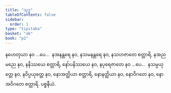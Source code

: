 ```yaml
---
title: "သုဒ္ဓ"
tableOfContents: false
sidebar:
  order: 1
type: "tipitaka"
basket: "ab"
book: "p2"
---
```



<DynamicBreadcrumb />

<Division number="90" book="p2" e="ch" v="38" p="36">

<Paragraph number="748" book="p2">
နဟေတုယာ နဝ …ပေ…  နအနန္တရေ နဝ, နသမနန္တရေ နဝ, နသဟဇာတေ စတ္တာရိ, နအညမညေ နဝ, နနိဿယေ စတ္တာရိ, နော်ပနိဿယေ နဝ, နပုရေဇာတေ နဝ …ပေ…  နသမ္ပယုတ္တေ နဝ, နဝိပ္ပယုတ္တေ နဝ, နောအတ္ထိယာ စတ္တာရိ, နောနတ္ထိယာ နဝ, နောဝိဂတေ နဝ, နောအဝိဂတေ စတ္တာရိ.

</Paragraph>
</Division>

<Paragraph number="749" type="center" book="p2">
ပစ္စနီယံ.
</Paragraph>